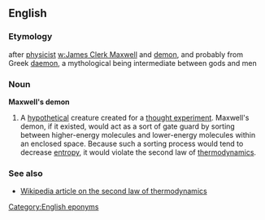 ==English==
===Etymology===
after [[physicist]] [[w:James Clerk Maxwell]] and [[demon]], and probably from Greek [[daemon]], a mythological being intermediate between gods and men
===Noun===
'''Maxwell's demon'''
{{wikipedia}}
#A [[hypothetical]] creature created for a [[thought experiment]].  Maxwell's demon, if it existed, would act as a sort of gate guard by sorting between higher-energy molecules and lower-energy molecules within an enclosed space.  Because such a sorting process would tend to decrease [[entropy]], it would violate the second law of [[thermodynamics]].

===See also===
*[[w:Second_law_of_thermodynamics|Wikipedia article on the second law of thermodynamics]]

[[Category:English eponyms]]